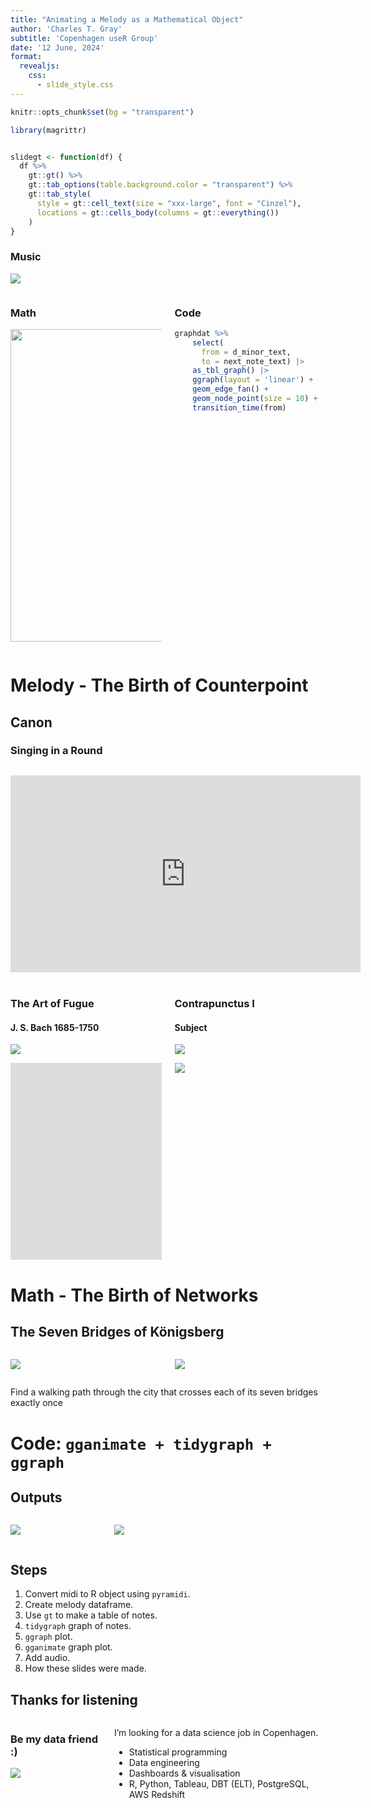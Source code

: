 ```yaml
---
title: "Animating a Melody as a Mathematical Object"
author: 'Charles T. Gray'
subtitle: 'Copenhagen useR Group'
date: '12 June, 2024'
format: 
  revealjs:
    css: 
      - slide_style.css
---
```



```r
knitr::opts_chunk$set(bg = "transparent")

```

```r
library(magrittr)


slidegt <- function(df) {
  df %>% 
    gt::gt() %>%
    gt::tab_options(table.background.color = "transparent") %>%
    gt::tab_style(
      style = gt::cell_text(size = "xxx-large", font = "Cinzel"),
      locations = gt::cells_body(columns = gt::everything())
    )
}

```

### Music 

![](https://upload.wikimedia.org/score/k/u/kuqreev9vn17n29y7rcsbjjw752x7we/kuqreev9.png)


::: {.columns}
::: {.column width="50%"}


### Math

<img src="https://upload.wikimedia.org/wikipedia/commons/thumb/9/96/K%C3%B6nigsberg_graph.svg/1920px-K%C3%B6nigsberg_graph.svg.png" width="500">

:::
::: {.column width="50%"}

### Code 


```r
graphdat %>%
    select(
      from = d_minor_text, 
      to = next_note_text) |>
    as_tbl_graph() |>
    ggraph(layout = 'linear') +
    geom_edge_fan() + 
    geom_node_point(size = 10) +
    transition_time(from)
```


:::
:::


# Melody - The Birth of Counterpoint


## Canon

### Singing in a Round

<iframe width="560" height="315" src="https://www.youtube.com/embed/Pa2_oWshsRM?si=W-KLYZBgZUEgERUW&amp;controls=0" title="YouTube video player" frameborder="0" allow="accelerometer; autoplay; clipboard-write; encrypted-media; gyroscope; picture-in-picture; web-share" referrerpolicy="strict-origin-when-cross-origin" allowfullscreen></iframe>
---


::: {.columns}
::: {.column width="50%"}


### The Art of Fugue 

#### J. S. Bach 1685-1750


![](https://upload.wikimedia.org/wikipedia/commons/0/06/Title_page_of_The_Art_of_Fugue.jpg)

<iframe width="560" height="315" src="https://www.youtube.com/embed/mZkqqs0TL7M?si=0obAiBmtfUtuXM4n&amp;controls=0" title="YouTube video player" frameborder="0" allow="accelerometer; autoplay; clipboard-write; encrypted-media; gyroscope; picture-in-picture; web-share" referrerpolicy="strict-origin-when-cross-origin" allowfullscreen></iframe>

::: 
::: {.column width="50%"}

### Contrapunctus I

#### Subject

![](https://upload.wikimedia.org/score/k/u/kuqreev9vn17n29y7rcsbjjw752x7we/kuqreev9.png)

![](https://i0.wp.com/ethanhein.com/wp/wp-content/uploads/2021/04/ContrapunctusVII.jpeg?w=1280&ssl=1)

::: 
::: 


# Math - The Birth of Networks


## The Seven Bridges of Königsberg

::: {.columns}
::: {.column width="50%"}

![](https://static.scientificamerican.com/dam/m/227ee895345349ed/original/sevenBridges_graphic_d1.png?w=2000)

:::
::: {.column width="50%"}


![](https://upload.wikimedia.org/wikipedia/commons/thumb/9/96/K%C3%B6nigsberg_graph.svg/1920px-K%C3%B6nigsberg_graph.svg.png)

:::
:::

Find a walking path through the city that crosses each of its seven bridges exactly once


# Code: `gganimate + tidygraph + ggraph`

## Outputs

::: {.columns}
::: {.column width="30%"}

![](melody-table.png)

:::
::: {.column width="70%"}

![](melody_graph.jpg)

:::
:::

## Steps


1. Convert midi to R object using `pyramidi`.
2. Create melody dataframe.
3. Use `gt` to make a table of notes.
4. `tidygraph` graph of notes.
5. `ggraph` plot.
6. `gganimate` graph plot.
7. Add audio.
8. How these slides were made.

##  Thanks for listening


::: {.columns}
::: {.column width="30%"}

### Be my data friend :) 

![](linkedin.jpeg)

:::
::: {.column width="70%"}

I'm looking for a data science job in Copenhagen.

- Statistical programming
- Data engineering 
- Dashboards & visualisation
- R, Python, Tableau, DBT (ELT), PostgreSQL, AWS Redshift

:::
:::